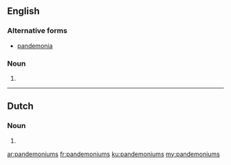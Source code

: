 ==English==

===Alternative forms===
* [[pandemonia]]

===Noun===
{{head|en|noun plural form}}

# {{plural of|pandemonium|lang=en}}

----

==Dutch==

===Noun===
{{head|nl|noun plural form}}

# {{nl-noun form of|pl|pandemonium}}

[[ar:pandemoniums]]
[[fr:pandemoniums]]
[[ku:pandemoniums]]
[[my:pandemoniums]]